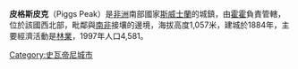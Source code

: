{{Infobox settlement
|official_name          =皮格斯皮克
|image_skyline          = View west near Piggs Peak in Swaziland.jpg
|imagesize              = 
|image_caption          =  
|pushpin_map            = Swaziland
|mapsize                = 200px
|map_caption            = 
|subdivision_type       = 國家
|subdivision_name       = {{flag|Swaziland}}
|subdivision_type1      = 區
|subdivision_name1      = [[霍霍|霍霍]]
|leader_title           = 
|leader_name            = 
|population_as_of       =
|population_total       = 
|area_total             = 
}}

'''皮格斯皮克'''（Piggs Peak）是[[非洲|非洲]]南部國家[[斯威士蘭|斯威士蘭]]的城鎮，由[[霍霍|霍霍]]負責管轄，位於該國西北部，毗鄰與[[南非|南非]]接壤的邊境，海拔高度1,057米，建城於1884年，主要經濟活動是[[林業|林業]]，1997年人口4,581。

{{Coord|25|58|S|31|15|E|region:SZ_type:city|display=title}}
{{normdaten}}
{{DEFAULTSORT:Piggs Peak}}
[[Category:史瓦帝尼城市|Category:史瓦帝尼城市]]
{{Swaziland-geo-stub}}